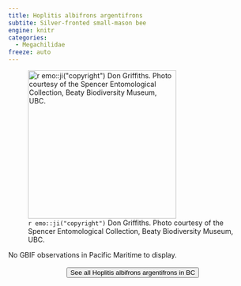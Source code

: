 ```yaml
---
title: Hoplitis albifrons argentifrons
subtite: Silver-fronted small-mason bee
engine: knitr
categories:
  - Megachilidae
freeze: auto
---
```

![`r emo::ji("copyright")` Don Griffiths. Photo courtesy of the Spencer Entomological Collection, Beaty Biodiversity Museum, UBC.](https://www.zoology.ubc.ca/entomology/main/Hymenoptera/Megachilidae/Hoplitis%20albifrons%20(3lateral).jpg){height=300}



No GBIF observations in Pacific Maritime to display.
<br><br>
<center>


<a href="https://www.zoology.ubc.ca/entomology/main/Hymenoptera/Megachilidae/Hoplitis%20albifrons.php"><button type="button" class="btn btn-secondary">See all Hoplitis albifrons argentifrons in BC <i class="fa-solid fa-arrow-up-right-from-square"></i> </button></a>
</center>
